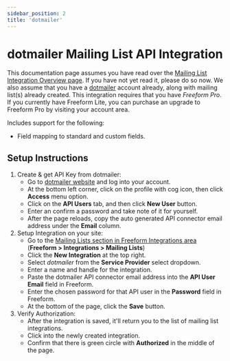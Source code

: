 ```yaml
---
sidebar_position: 2
title: 'dotmailer'
---
```


# dotmailer Mailing List API Integration

This documentation page assumes you have read over the [Mailing List Integration Overview page](./index.mdx). If you have not yet read it, please do so now. We also assume that you have a [dotmailer](http://dotmailer.com) account already, along with mailing list(s) already created. This integration requires that you have _Freeform Pro_. If you currently have Freeform Lite, you can purchase an upgrade to Freeform Pro by visiting your account area.

Includes support for the following:

- Field mapping to standard and custom fields.

## Setup Instructions

1. Create & get API Key from dotmailer:
   - Go to [dotmailer website](http://dotmailer.com) and log into your account.
   - At the bottom left corner, click on the profile with cog icon, then click **Access** menu option.
   - Click on the **API Users** tab, and then click **New User** button.
   - Enter an confirm a password and take note of it for yourself.
   - After the page reloads, copy the auto generated API connector email address under the **Email** column.
2. Setup Integration on your site:
   - Go to the [Mailing Lists section in Freeform Integrations area](./index.mdx) (**Freeform > Integrations > Mailing Lists**)
   - Click the **New Integration** at the top right.
   - Select _dotmailer_ from the **Service Provider** select dropdown.
   - Enter a name and handle for the integration.
   - Paste the dotmailer API connector email address into the **API User Email** field in Freeform.
   - Enter the chosen password for that API user in the **Password** field in Freeform.
   - At the bottom of the page, click the **Save** button.
3. Verify Authorization:
   - After the integration is saved, it'll return you to the list of mailing list integrations.
   - Click into the newly created integration.
   - Confirm that there is green circle with **Authorized** in the middle of the page.
